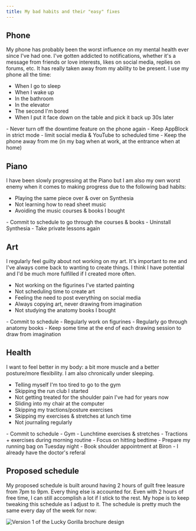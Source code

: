 ```yaml
---
title: My bad habits and their "easy" fixes
---
```




## Phone

My phone has probably been the worst influence on my mental health ever since I've had one. I've gotten addicted to notifications, whether it's a message from friends or love interests, likes on social media, replies on forums, etc. It has really taken away from my ability to be present. I use my phone all the time:

- When I go to sleep
- When I wake up
- In the bathroom
- In the elevator
- The second I'm bored
- When I put it face down on the table and pick it back up 30s later

<div className="px-4 py-[1px] bg-green-200 dark:bg-green-950 rounded">
    - Never turn off the downtime feature on the phone again
    - Keep AppBlock in strict mode - limit social media & YouTube to scheduled time
    - Keep the phone away from me (in my bag when at work, at the entrance when at home)
</div>

## Piano

I have been slowly progressing at the Piano but I am also my own worst enemy when it comes to making progress due to the following bad habits:

- Playing the same piece over & over on Synthesia
- Not learning how to read sheet music
- Avoiding the music courses & books I bought

<div className="px-4 py-[1px] bg-green-200 dark:bg-green-950 rounded">
    - Commit to schedule to go through the courses & books
    - Uninstall Synthesia
    - Take private lessons again
</div>

## Art

I regularly feel guilty about not working on my art. It's important to me and I've always come back to wanting to create things. I think I have potential and I'd be much more fulfilled if I created more often.

- Not working on the figurines I've started painting
- Not scheduling time to create art
- Feeling the need to post everything on social media
- Always copying art, never drawing from imagination
- Not studying the anatomy books I bought

<div className="px-4 py-[1px] bg-green-200 dark:bg-green-950 rounded">
    - Commit to schedule
      - Regularly work on figurines
      - Regularly go through anatomy books
    - Keep some time at the end of each drawing session to draw from imagination
</div>

## Health

I want to feel better in my body: a bit more muscle and a better posture/more flexibility. I am also chronically under sleeping.

- Telling myself I'm too tired to go to the gym
- Skipping the run club I started
- Not getting treated for the shoulder pain I've had for years now
- Sliding into my chair at the computer
- Skipping my tractions/posture exercises
- Skipping my exercises & stretches at lunch time
- Not journaling regularly

<div className="px-4 py-[1px] bg-green-200 dark:bg-green-950 rounded">
    - Commit to schedule
      - Gym
      - Lunchtime exercises & stretches
      - Tractions + exercises during morning routine
    - Focus on hitting bedtime
    - Prepare my running bag on Tuesday night
    - Book shoulder appointment at Biron - I already have the doctor's referal
</div>

## Proposed schedule

My proposed schedule is built around having 2 hours of guilt free leasure from 7pm to 9pm. Every thing else is accounted for. Even with 2 hours of free time, I can still accomplish a lot if I stick to the rest. My hope is to keep tweaking this schedule as I adjust to it. The schedule is pretty much the same every day of the week for now:

<Image src={img_schedule} alt="Version 1 of the Lucky Gorilla brochure design" />

